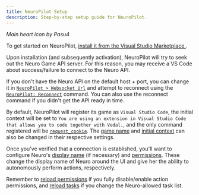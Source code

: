 ```yaml
---
title: NeuroPilot Setup
description: Step-by-step setup guide for NeuroPilot.
---
```



<HeartBNW class="neuropilot-icon inline-this" /> <HeartPink class="inline-this" />

*Main heart icon by Pasu4*

To get started on NeuroPilot, [install it from the Visual Studio Marketplace <Icon name="vscode" class="inline-this" />](https://marketplace.visualstudio.com/items?itemName=Pasu4.neuropilot) .

Upon installation (and subsequently activation), NeuroPilot will try to seek out the Neuro Game API server. For this reason, you may receive a VS Code about success/failure to connect to the Neuro API.

If you don't have the Neuro API on the default host + port, you can change it in [`NeuroPilot > Websocket Url`](/neuropilot/reference/settings#websocket-url) and attempt to reconnect using the [`NeuroPilot: Reconnect`](/neuropilot/reference/commands#reconnect) command.
You can also use the reconnect command if you didn't get the API ready in time.

By default, NeuroPilot will register its game as `Visual Studio Code`, the initial context will be set to `You are using an extension in Visual Studio Code that allows you to code together with Vedal.`, and the only command registered will be [`request_cookie`](/neuropilot/reference/permissions#requestCookies).
The [game name](/neuropilot/reference/settings#game-name) and [initial context](/neuropilot/reference/settings#initial-context) can also be changed in their respective settings.

Once you've verified that a connection is established, you'll want to configure Neuro's [display name](/neuropilot/reference/settings#currentlyAsNeuroAPI) (if necessary) and [permissions](/neuropilot/reference/permissions). These change the display name of Neuro around the UI and give her the ability to autonomously perform actions, respectively.

Remember to [reload permissions](/neuropilot/reference/commands#reload-permissions) if you fully disable/enable action permissions, and [reload tasks](/neuropilot/reference/commands#reload-tasks) if you change the Neuro-allowed task list.
